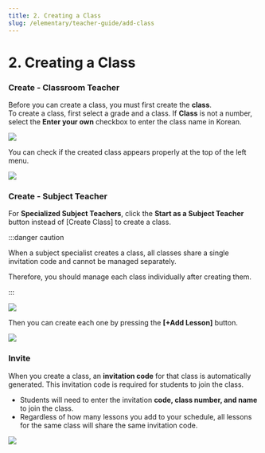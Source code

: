 ```yaml
---
title: 2. Creating a Class
slug: /elementary/teacher-guide/add-class
---
```



# 2. Creating a Class

### Create - Classroom Teacher

Before you can create a class, you must first create the **class**.\
To create a class, first select a grade and a class. If **Class** is not a number, select the **Enter your own** checkbox to enter the class name in Korean.

<Image src="/img/en/elementary/teacher/02-01.jpg" size="lg" />

You can check if the created class appears properly at the top of the left menu.

<Image src="/img/en/elementary/teacher/02-02.jpg" size="lg" />

### Create - Subject Teacher

For **Specialized Subject Teachers**, click the **Start as a Subject Teacher** button instead of [Create Class] to create a class.

:::danger caution

When a subject specialist creates a class, all classes share a single invitation code and cannot be managed separately.

Therefore, you should manage each class individually after creating them.

:::

<Image src="/img/en/elementary/teacher/02-03.jpg" size="lg" />

Then you can create each one by pressing the **[+Add Lesson]** button.

<Image src="/img/en/elementary/teacher/02-04.jpg" size="lg" />

### Invite

When you create a class, an **invitation code** for that class is automatically generated. This invitation code is required for students to join the class.

- Students will need to enter the invitation **code, class number, and name** to join the class.
- Regardless of how many lessons you add to your schedule, all lessons for the same class will share the same invitation code.

<Image src="/img/en/elementary/teacher/02-05.jpg" size="lg" />
